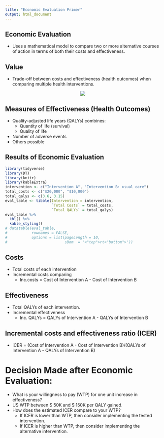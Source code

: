 ```yaml
---
title: "Economic Evaluation Primer"
output: html_document
---
```



## Economic Evaluation

* Uses a mathematical model to compare two or more alternative courses of action in terms of both their costs and effectiveness. 

## Value

* Trade-off between costs and effectiveness (health outcomes) when comparing multiple health interventions. 

<center>

![](value_figure.png)

</center>

## Measures of Effectiveness (Health Outcomes)

* Quality-adjusted life years (QALYs) combines:
    * Quantity of life (survival) 
    * Quality of life 
* Number of adverse events
* Others possible 

## Results of Economic Evaluation

```r
library(tidyverse)
library(DT)
library(knitr)
library(kableExtra)
intervention <- c("Intervention A", "Intervention B: usual care")
total_costs <- c("$20,000", "$10,000")
total_qalys <- c(3.6, 3.15)
eval_table <- tibble(Intervention = intervention, 
                     `Total Costs` = total_costs, 
                     `Total QALYs` = total_qalys)
eval_table %>% 
  kbl() %>%
  kable_styling()
# datatable(eval_table,
#           rownames = FALSE,
#           options = list(pageLength = 10,
#                          sDom  = '<"top">rt<"bottom">'))
```

## Costs

* Total costs of each intervention 
* Incremental costs comparing
  * Inc.costs = Cost of Intervention A - Cost of Intervention B
	
## Effectiveness 

* Total QALYs of each intervention.
* Incremental effectiveness 
  * Inc. QALYs = QALYs of Intervention A - QALYs of Intervention B

## Incremental costs and effectiveness ratio (ICER)

* ICER = (Cost of Intervention A - Cost of Intervention B)/(QALYs of Intervention A - QALYs of Intervention B)

# Decision Made after Economic Evaluation:

* What is your willingness to pay (WTP) for one unit increase in effectiveness? 
* US WTP between \$ 50K and \$ 150K per QALY gained.
* How does the estimated ICER compare to your WTP?
  * If ICER is lower than WTP, then consider implementing the tested intervention. 
  * If ICER is higher than WTP, then consider implementing the alternative intervention.
